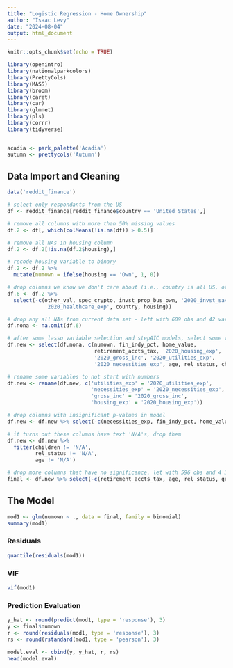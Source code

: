 ```yaml
---
title: "Logistic Regression - Home Ownership"
author: "Isaac Levy"
date: "2024-08-04"
output: html_document
---
```


```r
knitr::opts_chunk$set(echo = TRUE)

library(openintro)
library(nationalparkcolors)
library(PrettyCols)
library(MASS)
library(broom)
library(caret)
library(car)
library(glmnet)
library(pls)
library(corrr)
library(tidyverse)


acadia <- park_palette('Acadia')
autumn <- prettycols('Autumn')
```

## Data Import and Cleaning

```r
data('reddit_finance')

# select only respondants from the US
df <- reddit_finance[reddit_finance$country == 'United States',]

# remove all columns with more than 50% missing values
df.2 <- df[, which(colMeans(!is.na(df)) > 0.5)]

# remove all NAs in housing column
df.2 <- df.2[!is.na(df.2$housing),]

# recode housing variable to binary
df.2 <- df.2 %>%
  mutate(numown = ifelse(housing == 'Own', 1, 0))

# drop columns we know we don't care about (i.e., country is all US, other columns have many NAs, etc.)
df.6 <- df.2 %>%
  select(-c(other_val, spec_crypto, invst_prop_bus_own, '2020_invst_save', 
            '2020_healthcare_exp', country, housing))

# drop any all NAs from current data set - left with 609 obs and 42 vars
df.nona <- na.omit(df.6)

# after some lasso variable selection and stepAIC models, select some variables of interest
df.new <- select(df.nona, c(numown, fin_indy_pct, home_value,
                            retirement_accts_tax, '2020_housing_exp',
                            '2020_gross_inc', '2020_utilities_exp',
                            '2020_necessities_exp', age, rel_status, children,))

# rename some variables to not start with numbers
df.new <- rename(df.new, c('utilities_exp' = '2020_utilities_exp',
                           'necessities_exp' = '2020_necessities_exp',
                           'gross_inc' = '2020_gross_inc',
                           'housing_exp' = '2020_housing_exp'))

# drop columns with insignificant p-values in model
df.new <- df.new %>% select(-c(necessities_exp, fin_indy_pct, home_value))

# it turns out these columns have text 'N/A's, drop them
df.new <- df.new %>%
  filter(children != 'N/A',
         rel_status != 'N/A',
         age != 'N/A')

# drop more columns that have no significance, let with 596 obs and 4 3 predictors
final <- df.new %>% select(-c(retirement_accts_tax, age, rel_status, gross_inc))
```

## The Model

```r
mod1 <- glm(numown ~ ., data = final, family = binomial)
summary(mod1)
```

### Residuals

```r
quantile(residuals(mod1))
```

### VIF

```r
vif(mod1)
```

### Prediction Evaluation

```r
y_hat <- round(predict(mod1, type = 'response'), 3)
y <- final$numown
r <- round(residuals(mod1, type = 'response'), 3)
rs <- round(rstandard(mod1, type = 'pearson'), 3)

model.eval <- cbind(y, y_hat, r, rs)
head(model.eval)
```

